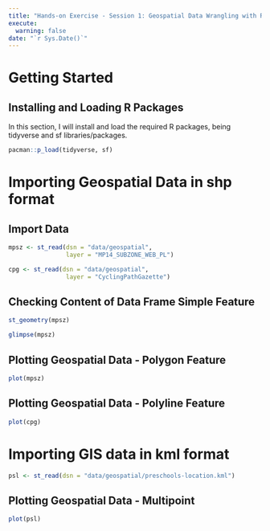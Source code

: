 ```yaml
---
title: "Hands-on Exercise - Session 1: Geospatial Data Wrangling with R"
execute: 
  warning: false
date: "`r Sys.Date()`"
---
```


# Getting Started

## Installing and Loading R Packages

In this section, I will install and load the required R packages, being tidyverse and sf libraries/packages.

```r
pacman::p_load(tidyverse, sf)
```

# Importing Geospatial Data in shp format

## Import Data

```r
mpsz <- st_read(dsn = "data/geospatial", 
                layer = "MP14_SUBZONE_WEB_PL")
```

```r
cpg <- st_read(dsn = "data/geospatial", 
                layer = "CyclingPathGazette")
```

## Checking Content of Data Frame Simple Feature

```r
st_geometry(mpsz)
```

```r
glimpse(mpsz)
```

## Plotting Geospatial Data - Polygon Feature

```r
plot(mpsz)
```

## Plotting Geospatial Data - Polyline Feature

```r
plot(cpg)
```

# Importing GIS data in kml format

```r
psl <- st_read(dsn = "data/geospatial/preschools-location.kml")
```

## Plotting Geospatial Data - Multipoint

```r
plot(psl)
```
